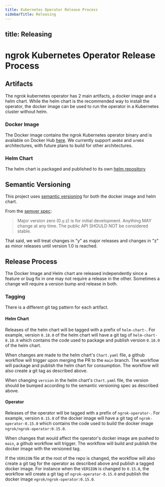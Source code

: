 ```yaml
---
title: Kubernetes Operator Release Process
sidebarTitle: Releasing
---
```


title: Releasing
---

# ngrok Kubernetes Operator Release Process

## Artifacts

The ngrok kubernetes operator has 2 main artifacts, a docker image and a helm chart.
While the helm chart is the recommended way to install the operator, the
docker image can be used to run the operator in a Kubernetes cluster without helm.

### Docker Image

The Docker image contains the ngrok Kubernetes operator binary and is available on
Docker Hub [here](https://hub.docker.com/r/ngrok/ngrok-operator). We currently
support `amd64` and `arm64` architectures, with future plans to build for other architectures.

### Helm Chart

The helm chart is packaged and published to its own [helm repository](https://charts.ngrok.com/index.yaml)

## Semantic Versioning

This project uses [semantic versioning](https://semver.org/) for both the docker image
and helm chart.

From the [semver spec](https://semver.org/#spec-item-4):

> Major version zero (0.y.z) is for initial development. Anything MAY change at any time. The public API SHOULD NOT be considered stable.

That said, we will treat changes in "y" as major releases and changes in "z" as minor releases until version 1.0 is reached.

## Release Process

The Docker Image and Helm chart are released independently since a feature or bug fix in one
may not require a release in the other. Sometimes a change will require a version bump and
release in both.

### Tagging

There is a different git tag pattern for each artifact.

#### Helm Chart

Releases of the helm chart will be tagged with a prefix of `helm-chart-`. For example, version `0.18.0`
of the helm chart will have a git tag of `helm-chart-0.18.0` which contains the code used to package
and publish version `0.18.0` of the helm chart.

When changes are made to the helm chart's `Chart.yaml` file, a github workflow will trigger upon
merging the PR to the `main` branch. The workflow will package and publish the helm chart for
consumption. The workflow will also create a git tag as described above.

When changing `version` in the helm chart's `Chart.yaml` file, the version should be bumped according
to the semantic versioning spec as described above.

#### Operator

Releases of the operator will be tagged with a prefix of `ngrok-operator-`. For example,
version `0.15.0` of the docker image will have a git tag of `ngrok-operator-0.15.0` which
contains the code used to build the docker image `ngrok/ngrok-operator:0.15.0`.

When changes that would affect the operator's docker image are pushed to `main`, a github workflow
will trigger. The workflow will build and publish the docker image with the versioned tag.

If the `VERSION` file at the root of the repo is changed, the workflow will also create a git tag
for the operator as described above and publish a tagged docker image. For instance when the
`VERSION` is changed to `0.15.0`, the workflow will create a git tag of `ngrok-operator-0.15.0`
and publish the docker image `ngrok/ngrok-operator:0.15.0`.
